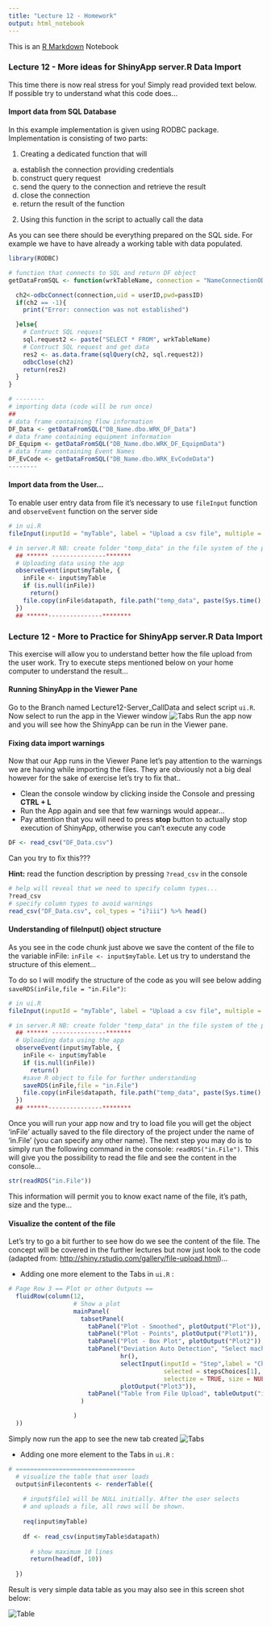 ```yaml
---
title: "Lecture 12 - Homework"
output: html_notebook
---
```


This is an [R Markdown](http://rmarkdown.rstudio.com) Notebook

### Lecture 12 - More ideas for ShinyApp server.R Data Import

This time there is now real stress for you! Simply read provided text below. If possible try to understand what this code does...

#### Import data from SQL Database

In this example implementation is given using RODBC package. Implementation is consisting of two parts:

1. Creating a dedicated function that will
  a. establish the connection providing credentials
  b. construct query request
  c. send the query to the connection and retrieve the result
  d. close the connection
  e. return the result of the function 
2. Using this function in the script to actually call the data

As you can see there should be everything prepared on the SQL side. For example we have to have already a working table with data populated.

```r
library(RODBC)

# function that connects to SQL and return DF object
getDataFromSQL <- function(wrkTableName, connection = "NameConnectionODBC", userID = "SQLUserID", passID = "Password"){

  ch2<-odbcConnect(connection,uid = userID,pwd=passID)
  if(ch2 == -1){
    print("Error: connection was not established")

  }else{
    # Contruct SQL request
    sql.request2 <- paste("SELECT * FROM", wrkTableName)
    # Contruct SQL request and get data
    res2 <- as.data.frame(sqlQuery(ch2, sql.request2))
    odbcClose(ch2)
    return(res2)
  }
}

# --------
# importing data (code will be run once)
##
# data frame containing flow information
DF_Data <- getDataFromSQL("DB_Name.dbo.WRK_DF_Data")
# data frame containing equipment information
DF_Equipm <- getDataFromSQL("DB_Name.dbo.WRK_DF_EquipmData")
# data frame containing Event Names
DF_EvCode <- getDataFromSQL("DB_Name.dbo.WRK_EvCodeData")
--------

```

#### Import data from the User...

To enable user entry data from file it's necessary to use `fileInput` function and `observeEvent` function on the server side

```r
# in ui.R
fileInput(inputId = "myTable", label = "Upload a csv file", multiple = F, accept = 'table/csv')

# in server.R NB: create folder "temp_data" in the file system of the project...
  ## ****** ---------------*******
  # Uploading data using the app
  observeEvent(input$myTable, {
    inFile <- input$myTable
    if (is.null(inFile))
      return()
    file.copy(inFile$datapath, file.path("temp_data", paste(Sys.time(), ".csv")))
  })
  ## ******---------------********
```

### Lecture 12 - More to Practice for ShinyApp server.R Data Import

This exercise will allow you to understand better how the file upload from the user work. Try to execute steps mentioned below on your home computer to understand the result...

#### Running ShinyApp in the Viewer Pane

Go to the Branch named Lecture12-Server_CallData and select script `ui.R`. Now select to run the app in the Viewer window ![][id-t0] 
Run the app now and you will see how the ShinyApp can be run in the Viewer pane.

#### Fixing data import warnings

Now that our App runs in the Viewer Pane let's pay attention to the warnings we are having while importing the files. They are obviously not a big deal however for the sake of exercise let's try to fix that..

* Clean the console window by clicking inside the Console and pressing **CTRL + L**
* Run the App again and see that few warnings would appear...
* Pay attention that you will need to press **stop** button to actually stop execution of ShinyApp, otherwise you can't execute any code

```r
DF <- read_csv("DF_Data.csv")
```

Can you try to fix this??? 

**Hint:** read the function description by pressing `?read_csv` in the console

```r
# help will reveal that we need to specify column types...
?read_csv
# specify column types to avoid warnings
read_csv("DF_Data.csv", col_types = "i?iii") %>% head()

```


#### Understanding of fileInput() object structure

As you see in the code chunk just above we save the content of the file to the variable inFile: `inFile <- input$myTable`. Let us try to understand the structure of this element...

To do so I will modify the structure of the code as you will see below adding `saveRDS(inFile,file = "in.File")`:

```r
# in ui.R
fileInput(inputId = "myTable", label = "Upload a csv file", multiple = F, accept = 'table/csv')

# in server.R NB: create folder "temp_data" in the file system of the project...
  ## ****** ---------------*******
  # Uploading data using the app
  observeEvent(input$myTable, {
    inFile <- input$myTable
    if (is.null(inFile))
      return()
    #save R object to file for further understanding
    saveRDS(inFile,file = "in.File")
    file.copy(inFile$datapath, file.path("temp_data", paste(Sys.time(), ".csv")))
  })
  ## ******---------------********
```

Once you will run your app now and try to load file you will get the object 'inFile' actually saved to the file directory of the project under the name of 'in.File' (you can specify any other name). The next step you may do is to simply run the following command in the console: `readRDS("in.File")`. This will give you the possibility to read the file and see the content in the console...

```r
str(readRDS("in.File"))
```

This information will permit you to know exact name of the file, it's path, size and the type...

#### Visualize the content of the file

Let's try to go a bit further to see how do we see the content of the file. The concept will be covered in the further lectures but now just look to the code (adapted from: <http://shiny.rstudio.com/gallery/file-upload.html>)...

* Adding one more element to the Tabs in `ui.R` :

```r
# Page Row 3 == Plot or other Outputs ==
  fluidRow(column(12,  
                  # Show a plot 
                  mainPanel(
                    tabsetPanel(
                      tabPanel("Plot - Smoothed", plotOutput("Plot")),
                      tabPanel("Plot - Points", plotOutput("Plot1")),
                      tabPanel("Plot - Box Plot", plotOutput("Plot2")),
                      tabPanel("Deviation Auto Detection", "Select machine step and choose the dates of interest",
                               hr(), 
                               selectInput(inputId = "Step",label = "ChooseStep", choices = stepsChoices, 
                                           selected = stepsChoices[1], multiple = FALSE, 
                                           selectize = TRUE, size = NULL), hr(),
                               plotOutput("Plot3")),
                      tabPanel("Table from File Upload", tableOutput("inFilecontents"))
                    )

                  )
  ))
```
Simply now run the app to see the new tab created ![][id-t1] 



* Adding one more element to the Tabs in `ui.R` :

```r
# ================================= 
  # visualize the table that user loads
  output$inFilecontents <- renderTable({
    
    # input$file1 will be NULL initially. After the user selects
    # and uploads a file, all rows will be shown.
    
    req(input$myTable)
    
    df <- read_csv(input$myTable$datapath)
    
      # show maximum 10 lines
      return(head(df, 10))
    
  })
```

Result is very simple data table as you may also see in this screen shot below:

![][id-t2] 


[id-t0]: task/t0.png "Tabs"
[id-t1]: task/t1.png "Tabs"
[id-t2]: task/t2.png "Table"


